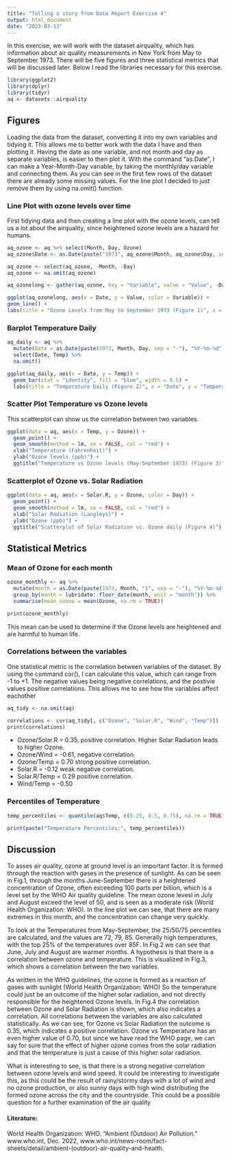 ```yaml
---
title: "Telling a story from Data Report Exercise 4"
output: html_document
date: "2023-03-13"
---
```


In this exercise, we will work with the dataset airquality, which has information about air quality measurements in New York from May to September 1973.
There will be five figures and three statistical metrics that will be discussed later. Below I read the libraries necessary for this exercise.

```r
library(ggplot2)
library(dplyr)
library(tidyr)
aq <- datasets::airquality
```

## Figures

Loading the data from the dataset, converting it into my own variables and tidying it.
This allows me to better work with the data I have and then plotting it. 
Having the date as one variable, and not month and day as separate variables, is easier to then plot it. With the command "as.Date", I can make a Year-Month-Day variable, by taking the monthly/day variable and connecting them.
As you can see in the first few rows of the dataset there are already some missing values. For the line plot I decided to just remove them by using na.omit() function.


### Line Plot with ozone levels over time

First tidying data and then creating a line plot with the ozone levels, can tell us a lot about the airquality, since heightened ozone levels are a hazard for humans.
```r

aq_ozone <- aq %>% select(Month, Day, Ozone)
aq_ozone$Date <- as.Date(paste("1973", aq_ozone$Month, aq_ozone$Day, sep = "-"))

aq_ozone <- select(aq_ozone, -Month, -Day)
aq_ozone <- na.omit(aq_ozone)

aq_ozonelong <- gather(aq_ozone, key = "Variable", value = "Value", -Date)

ggplot(aq_ozonelong, aes(x = Date, y = Value, color = Variable)) + 
geom_line() +
labs(title = "Ozone Levels from May to September 1973 (Figure 1)", x = "Date", y = "Ozone Level (ppb)")
```


### Barplot Temperature Daily

```r
aq_daily <- aq %>%
  mutate(Date = as.Date(paste(1973, Month, Day, sep = "-"), "%Y-%m-%d")) %>%
  select(Date, Temp) %>%
  na.omit()

ggplot(aq_daily, aes(x = Date, y = Temp)) +
  geom_bar(stat = "identity", fill = "blue", width = 0.5) +
  labs(title = "Temperature Daily (Figure 2)", x = "Date", y = "Temperature (F)") 
```


### Scatter Plot Temperature vs Ozone levels

This scatterplot can show us the correlation between two variables.

```r
ggplot(data = aq, aes(x = Temp, y = Ozone)) +
  geom_point() +
  geom_smooth(method = lm, se = FALSE, col = "red") +
  xlab("Temperature (Fahrenheit)") +
  ylab("Ozone levels (ppb)") +
  ggtitle("Temperature vs Ozone levels (May-September 1973) (Figure 3)")
```

  
### Scatterplot of Ozone vs. Solar Radiation

```r
ggplot(data = aq, aes(x = Solar.R, y = Ozone, color = Day)) +
  geom_point() +
  geom_smooth(method = lm, se = FALSE, col = "red") +
  xlab("Solar Radiation (Langleys)") +
  ylab("Ozone (ppb)") +
  ggtitle("Scatterplot of Solar Radiation vs. Ozone daily (Figure 4)")
```



## Statistical Metrics

### Mean of Ozone for each month
```r
ozone_monthly <- aq %>%
  mutate(month = as.Date(paste(1973, Month, "1", sep = "-"), "%Y-%m-%d")) %>%
  group_by(month = lubridate::floor_date(month, unit = "month")) %>%
  summarise(mean_ozone = mean(Ozone, na.rm = TRUE))

print(ozone_monthly)
```


This mean can be used to determine if the Ozone levels are heightened and are harmful to human life.



### Correlations between the variables

One statistical metric is the correlation between variables of the dataset. By using the command cor(), I can calculate this value, which can range from -1 to +1. The negative values being negative correlations, and the postivie values positive correlations. This allows me to see how the variables affect eachother

```r
aq_tidy <- na.omit(aq)

correlations <- cor(aq_tidy[, c("Ozone", "Solar.R", "Wind", "Temp")])
print(correlations)
```

- Ozone/Solar.R = 0.35, positive correlation. Higher Solar Radiation leads to higher Ozone.
- Ozone/Wind = -0.61, negative correlation. 
- Ozone/Temp = 0.70 strong positive correlation. 
- Solar.R = -0.12 weak negative correlation.
- Solar.R/Temp = 0.29 positive correlation.
- Wind/Temp = -0.50 

### Percentiles of Temperature

```r
temp_percentiles <- quantile(aq$Temp, c(0.25, 0.5, 0.75), na.rm = TRUE)

print(paste("Temperature Percentiles:", temp_percentiles))
```


## Discussion

To asses air quality, ozone at ground level is an important factor. It is formed through the reaction with gases in the presence of sunlight. As can be seen in Fig.1, through the months June-September there is a heightened concentration of Ozone, often exceeding 100 parts per billion, which is a level set by the WHO Air quality guideline. The mean ozone levesl in July and August exceed the level of 50, and is seen as a moderate risk (World Health Organization: WHO). In the line plot we can see, that there are many extremes in this month, and the concentration can change very quickly.

To look at the Temperatures from May-September, the 25/50/75 percentiles are calculated, and the values are 72, 79, 85. Generally high temperatures, with the top 25% of the temperatures over 85F. In Fig.2 we can see that June, July and August are warmer months. A hypothesis is that there is a correlation between ozone and temperature. This is visualized in Fig.3, which shows a correlation between the two variables.

As written in the WHO guidelines, the  ozone is formed as a reaction of gases with sunlight (World Health Organization: WHO) So the temperature could just be an outcome of the higher solar radiation, and not directly responsible for the heightened Ozone levels. In Fig.4 the correlation between Ozone and Solar Radiation is shown, which also indicates a correlation.
All correlations between the variables are also calculated statistically. As we can see, for Ozone vs Solar Radiation the outcome is 0.35, which indicates a positive correlation. Ozone vs Temperature has an even higher value of 0.70, but since we have read the WHO page, we can say for sure that the effect of higher ozone comes from the solar radiation and that the temperature is just a cause of this higher solar radiation.

What is interesting to see, is that there is a strong negative correlation between ozone levels and wind speed. It could be interesting to investigate this, as this could be the result of rainy/stormy days with a lot of wind and no ozone production, or also sunny days with high wind distributing the formed ozone across the city and the countryside. This could be a possible question for a further examination of the air quality 

#### Literature:

World Health Organization: WHO. “Ambient (Outdoor) Air Pollution.” www.who.int, Dec. 2022, www.who.int/news-room/fact-sheets/detail/ambient-(outdoor)-air-quality-and-health.
